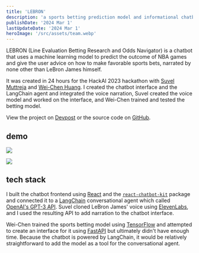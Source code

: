 ```yaml
---
title: 'LEBRON'
description: 'a sports betting prediction model and informational chatbot'
publishDate: '2024 Mar 1'
lastUpdateDate: '2024 Mar 1'
heroImage: '/src/assets/team.webp'
---
```


LEBRON (Line Evaluation Betting Research and Odds Navigator) is a chatbot that uses a machine learning model to predict the outcome of NBA games and give the user advice on how to make favorable sports bets, narrated by none other than LeBron James himself.

It was created in 24 hours for the HackAI 2023 hackathon with [Suvel Muttreja](https://github.com/suvelmuttreja) and [Wei-Chen Huang](https://github.com/weichenhuang1). I created the chatbot interface and the LangChain agent and integrated the voice narration, Suvel created the voice model and worked on the interface, and Wei-Chen trained and tested the betting model.

View the project on [Devpost](https://devpost.com/software/l-e-b-r-o-n) or the source code on [GitHub](https://github.com/romanhauksson/lebron).

## demo


<VimeoEmbed videoId="919836629"/>

![](./model1.webp)

![](./model2.webp)

## tech stack

I built the chatbot frontend using [React](https://react.dev/) and the [`react-chatbot-kit`](https://www.npmjs.com/package/react-chatbot-kit) package and connected it to a [LangChain](https://github.com/hwchase17/langchain) conversational agent which called [OpenAI's GPT-3 API](https://openai.com/product). Suvel cloned LeBron James' voice using [ElevenLabs](https://beta.elevenlabs.io/), and I used the resulting API to add narration to the chatbot interface.

Wei-Chen trained the sports betting model using [TensorFlow](https://www.tensorflow.org/) and attempted to create an interface for it using [FastAPI](https://fastapi.tiangolo.com/) but ultimately didn't have enough time. Because the chatbot is powered by LangChain, it would be relatively straightforward to add the model as a tool for the conversational agent.